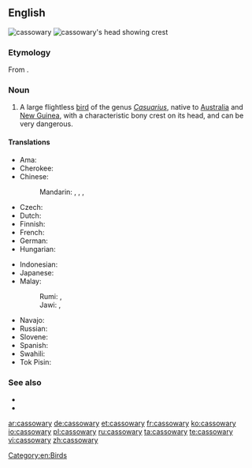 ==English==
[[Image:Casuarius casuarius - double-wattled cassowary.jpg|thumb|cassowary]]
[[Image:Cassowary head frontal.jpg|thumb|cassowary's head showing crest]]

===Etymology===
From {{etyl|ms|en}} {{term|kasuari|lang=ms}}.

===Noun===
{{en-noun|cassowaries}}

# A large flightless [[bird]] of the genus ''[[Casuarius]]'', native to [[Australia]] and [[New Guinea]], with a characteristic bony crest on its head, and can be very dangerous.

====Translations====
{{trans-top|a large flightless bird of the genus Casuarius}}
* Ama: {{t|amm|aipiyoi}}
* Cherokee: {{t|chr|ᏄᎩᏂ ᎬᎾ|tr=Nugini gvna|sc=Cher}}
* Chinese:
*: Mandarin: {{t|cmn|鶴鴕|sc=Hani}}, {{t|cmn|鹤鸵|tr=hètuó|sc=Hani}}, {{t|cmn|食火雞|sc=Hani}}, {{t+|cmn|食火鸡|tr=shíhuǒjī|sc=Hani}}
* Czech: {{t|cs|kasuár|m}}
* Dutch: {{t|nl|kasuaris|m}}
* Finnish: {{t|fi|kasuaari}}
* French: {{t+|fr|casoar|m}}
* German: {{t+|de|Kasuar|m}}
* Hungarian: {{t+|hu|kazuár}}
{{trans-mid}}
* Indonesian: {{t+|id|kasuari}}
* Japanese: {{t|ja|ヒクイドリ|tr=hikuidori|sc=Jpan}}
* Malay:
*: Rumi: {{t|ms|kasuari}}, {{t|ms|suari}}
*: Jawi: {{t|ms|کاسواري|sc=Arab}}, {{t|ms|سواري|sc=Arab}}
* Navajo: {{t|nv|tsídiitsoh bikʼos dootłʼizhí}}
* Russian: {{t+|ru|казуа́р|m|sc=Cyrl}}
* Slovene: {{t+|sl|kazuar|m}}
* Spanish: {{t+|es|casuario|m}}
* Swahili: {{t|sw|kasowari}}
* Tok Pisin: {{t|tpi|muruk}}
{{trans-bottom}}

===See also===
* {{pedia}}
* {{specieslite}}

[[Category:en:Birds]]

[[ar:cassowary]]
[[de:cassowary]]
[[et:cassowary]]
[[fr:cassowary]]
[[ko:cassowary]]
[[io:cassowary]]
[[pl:cassowary]]
[[ru:cassowary]]
[[ta:cassowary]]
[[te:cassowary]]
[[vi:cassowary]]
[[zh:cassowary]]